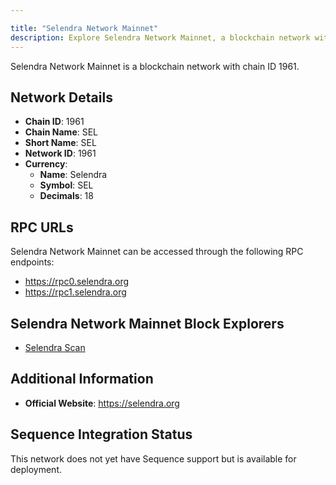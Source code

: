 ```yaml
---

title: "Selendra Network Mainnet"
description: Explore Selendra Network Mainnet, a blockchain network with chain ID 1961. Learn about its native currency, Selendra, and how to interact with the network.
---
```




Selendra Network Mainnet is a blockchain network with chain ID 1961.

## Network Details

- **Chain ID**: 1961
- **Chain Name**: SEL
- **Short Name**: SEL
- **Network ID**: 1961
- **Currency**: 
  - **Name**: Selendra
  - **Symbol**: SEL
  - **Decimals**: 18

## RPC URLs

Selendra Network Mainnet can be accessed through the following RPC endpoints:

- https://rpc0.selendra.org
- https://rpc1.selendra.org

## Selendra Network Mainnet Block Explorers

- [Selendra Scan](https://scan.selendra.org)

## Additional Information

- **Official Website**: https://selendra.org

## Sequence Integration Status

This network does not yet have Sequence support but is available for deployment.
